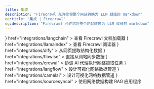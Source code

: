 ```yaml
---
title: 集成
description: "Firecrawl 允许您将整个网站转换为 LLM 就绪的 markdown"
og:title: "集成 | Firecrawl"
og:description: "Firecrawl 允许您将整个网站转换为 LLM 就绪的 markdown"
---
```


<CardGroup cols={2}>
  <Card
    title="Langchain"
    icon={
      <img
        src="https://raw.githubusercontent.com/hellofirecrawl/docs/main/images/integrations/langchain.png"
        alt="Firecrawl 文档加载器"
      />
    }
    href="integrations/langchain"
  >
    查看 Firecrawl 文档加载器
  </Card>
  <Card
    title="LlamaIndex"
    icon={
      <img
        src="https://raw.githubusercontent.com/hellofirecrawl/docs/main/images/integrations/llamaindex.jpeg"
        alt="Firecrawl 阅读器"
      />
    }
    href="integrations/llamaindex"
  >
    查看 Firecrawl 阅读器
  </Card>
  <Card
    title="Dify"
    icon={
      <img
        src="https://raw.githubusercontent.com/hellofirecrawl/docs/main/images/integrations/dify.jpeg"
        alt="Dify"
      />
    }
    href="integrations/dify"
  >
    从网页提取结构化数据
  </Card>
  <Card
    title="Flowise"
    icon={
      <img
        src="https://raw.githubusercontent.com/hellofirecrawl/docs/main/images/integrations/flowise.png"
        alt="Flowise"
      />
    }
    href="integrations/flowise"
  >
    直接从网站同步数据
  </Card>
  <Card
    title="CrewAI"
    icon={
      <img
        src="https://raw.githubusercontent.com/hellofirecrawl/docs/main/images/integrations/crewai.png"
        alt="Crew AI"
      />
    }
    href="integrations/crewai"
  >
    协调 AI 代理执行网络抓取任务
  </Card>
  <Card
    title="Langflow"
    icon={
      <img
        src="https://raw.githubusercontent.com/hellofirecrawl/docs/main/images/integrations/langflow.webp"
        alt="Langflow"
      />
    }
    href="integrations/langflow"
  >
    设计可视化网络数据管道
  </Card>
  <Card
    title="Camel AI"
    icon={
      <img
        src="https://raw.githubusercontent.com/hellofirecrawl/docs/main/images/integrations/camelai.jpg"
        alt="CamelAI"
      />
    }
    href="integrations/camelai"
  >
    设计可视化网络数据管道
  </Card>
  <Card
    title="SourceSync.ai"
    icon={
      <img
        src="https://raw.githubusercontent.com/hellofirecrawl/docs/main/images/integrations/sourcesyncai.png"
        alt="SourceSync.ai"
      />
    }
    href="integrations/sourcesyncai"
  >
    使用网络数据构建 RAG 应用程序
  </Card>
</CardGroup>